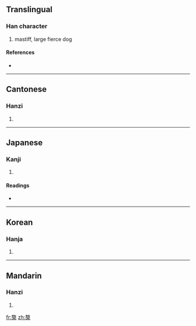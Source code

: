 ==Translingual==

===Han character===
{{Han char|rn=94|rad=犬|as=11|sn=14|four=5843<sub>0</sub>|canj=土大戈大 (GKIK), 手大戈大 (QKIK)}}

# mastiff, large fierce dog

====References====
* {{Han ref|kx=0718.020|dkj=20646|dj=1129.160|hdz=21364.100|uh=7352|ud=29522|bh=E676|bd=58998}}

----

==Cantonese==

===Hanzi===
{{yue-hanzi|jyut=|y=ngou1}}

# {{defn|Cantonese|sort=犬11}}

----

==Japanese==

===Kanji===
{{ja-kanji|grade=|rs=犬11}}

# {{defn|Japanese|sort=犬11}}

====Readings====
* {{ja-readings|on=[[ごう]] (gō)|kun=[[いぬ]] (inu)|nanori=}}

----

==Korean==

===Hanja===
{{ko-hanja|hangeul=오|eumhun=|rv=o|mr=o|y=o}}

# {{defn|Korean|sort=犬11}}

----

==Mandarin==

===Hanzi===
{{cmn-hanzi|pin=[[áo]] ([[ao2]])|wg=ao<sup>2</sup>}}

# {{defn|Mandarin|sort=犬11}}

[[fr:獒]]
[[zh:獒]]